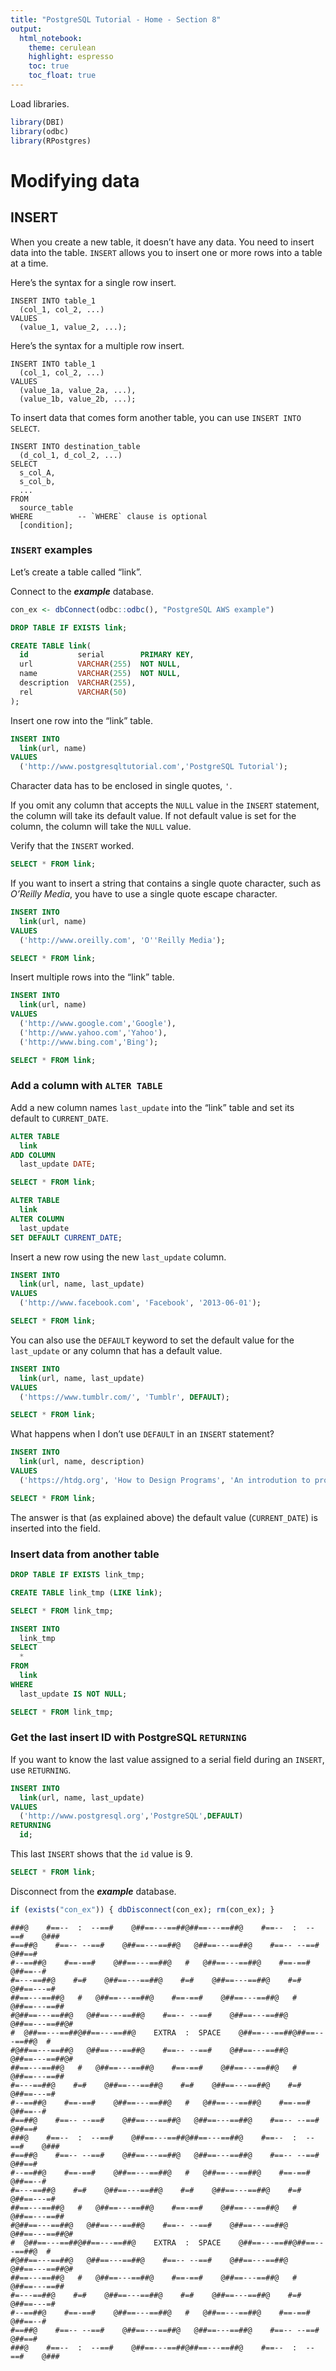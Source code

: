 ```yaml
---
title: "PostgreSQL Tutorial - Home - Section 8"
output: 
  html_notebook:
    theme: cerulean
    highlight: espresso
    toc: true
    toc_float: true
---
```


Load libraries.
```r
library(DBI)
library(odbc)
library(RPostgres)
```


# Modifying data

## INSERT

When you create a new table, it doesn't have any data. You need to insert data into the table. `INSERT` allows you to insert one or more rows into a table at a time.

Here's the syntax for a single row insert.
```
INSERT INTO table_1
  (col_1, col_2, ...)
VALUES
  (value_1, value_2, ...);
```

Here's the syntax for a multiple row insert.
```
INSERT INTO table_1
  (col_1, col_2, ...)
VALUES
  (value_1a, value_2a, ...),
  (value_1b, value_2b, ...);
```

To insert data that comes form another table, you can use `INSERT INTO SELECT`.
```
INSERT INTO destination_table
  (d_col_1, d_col_2, ...)
SELECT
  s_col_A, 
  s_col_b, 
  ...
FROM
  source_table
WHERE          -- `WHERE` clause is optional
  [condition];
```

### `INSERT` examples

Let's create a table called "link".

Connect to the _**example**_ database.
```r
con_ex <- dbConnect(odbc::odbc(), "PostgreSQL AWS example")
```

```sql
DROP TABLE IF EXISTS link;
```

```sql
CREATE TABLE link(
  id           serial        PRIMARY KEY,
  url          VARCHAR(255)  NOT NULL,
  name         VARCHAR(255)  NOT NULL,
  description  VARCHAR(255),
  rel          VARCHAR(50)
);
```

Insert one row into the "link" table.

```sql
INSERT INTO 
  link(url, name)
VALUES
  ('http://www.postgresqltutorial.com','PostgreSQL Tutorial');
```

Character data has to be enclosed in single quotes, `'`.

If you omit any column that accepts the `NULL` value in the `INSERT` statement, the column will take its default value. If not default value is set for the column, the column will take the `NULL` value.

Verify that the `INSERT` worked.

```sql
SELECT * FROM link;
```

If you want to insert a string that contains a single quote character, such as _O'Reilly Media_, you have to use a single quote escape character.

```sql
INSERT INTO 
  link(url, name)
VALUES
  ('http://www.oreilly.com', 'O''Reilly Media');
```

```sql
SELECT * FROM link;
```

Insert multiple rows into the "link" table.

```sql
INSERT INTO 
  link(url, name)
VALUES
  ('http://www.google.com','Google'),
  ('http://www.yahoo.com','Yahoo'),
  ('http://www.bing.com','Bing');
```

```sql
SELECT * FROM link;
```

### Add a column with `ALTER TABLE`

Add a new column names `last_update` into the "link" table and set its default to `CURRENT_DATE`.

```sql
ALTER TABLE 
  link
ADD COLUMN 
  last_update DATE;
```

```sql
SELECT * FROM link;
```

```sql
ALTER TABLE
  link
ALTER COLUMN
  last_update
SET DEFAULT CURRENT_DATE;
```

Insert a new row using the new `last_update` column.

```sql
INSERT INTO
  link(url, name, last_update)
VALUES
  ('http://www.facebook.com', 'Facebook', '2013-06-01');
```

```sql
SELECT * FROM link;
```

You can also use the `DEFAULT` keyword to set the default value for the `last_update` or any column that has a default value.

```sql
INSERT INTO
  link(url, name, last_update)
VALUES
  ('https://www.tumblr.com/', 'Tumblr', DEFAULT);
```

```sql
SELECT * FROM link;
```

What happens when I don't use `DEFAULT` in an `INSERT` statement?

```sql
INSERT INTO
  link(url, name, description)
VALUES
  ('https://htdg.org', 'How to Design Programs', 'An introdution to programming and computing')
```

```sql
SELECT * FROM link;
```

The answer is that (as explained above) the default value (`CURRENT_DATE`) is inserted into the field.

### Insert data from another table

```sql
DROP TABLE IF EXISTS link_tmp;
```

```sql
CREATE TABLE link_tmp (LIKE link);
```

```sql
SELECT * FROM link_tmp;
```

```sql
INSERT INTO
  link_tmp
SELECT
  *
FROM
  link
WHERE
  last_update IS NOT NULL;
```

```sql
SELECT * FROM link_tmp;
```

### Get the last insert ID with PostgreSQL `RETURNING`

If you want to know the last value assigned to a serial field during an `INSERT`, use `RETURNING`.

```sql
INSERT INTO
  link(url, name, last_update)
VALUES
  ('http://www.postgresql.org','PostgreSQL',DEFAULT)
RETURNING
  id;
```

This last `INSERT` shows that the `id` value is 9.

```sql
SELECT * FROM link;
```

Disconnect from the _**example**_ database.
```r
if (exists("con_ex")) { dbDisconnect(con_ex); rm(con_ex); }
```



```
###@    #==--  :  --==#    @##==---==##@##==---==##@    #==--  :  --==#    @###
#==##@    #==-- --==#    @##==---==##@   @##==---==##@    #==-- --==#    @##==#
#--==##@    #==-==#    @##==---==##@   #   @##==---==##@    #==-==#    @##==--#
#=---==##@    #=#    @##==---==##@    #=#    @##==---==##@    #=#    @##==---=#
##==---==##@   #   @##==---==##@    #==-==#    @##==---==##@   #   @##==---==##
#@##==---==##@   @##==---==##@    #==-- --==#    @##==---==##@   @##==---==##@#
#  @##==---==##@##==---==##@    EXTRA  :  SPACE    @##==---==##@##==---==##@  #
#@##==---==##@   @##==---==##@    #==-- --==#    @##==---==##@   @##==---==##@#
##==---==##@   #   @##==---==##@    #==-==#    @##==---==##@   #   @##==---==##
#=---==##@    #=#    @##==---==##@    #=#    @##==---==##@    #=#    @##==---=#
#--==##@    #==-==#    @##==---==##@   #   @##==---==##@    #==-==#    @##==--#
#==##@    #==-- --==#    @##==---==##@   @##==---==##@    #==-- --==#    @##==#
###@    #==--  :  --==#    @##==---==##@##==---==##@    #==--  :  --==#    @###
#==##@    #==-- --==#    @##==---==##@   @##==---==##@    #==-- --==#    @##==#
#--==##@    #==-==#    @##==---==##@   #   @##==---==##@    #==-==#    @##==--#
#=---==##@    #=#    @##==---==##@    #=#    @##==---==##@    #=#    @##==---=#
##==---==##@   #   @##==---==##@    #==-==#    @##==---==##@   #   @##==---==##
#@##==---==##@   @##==---==##@    #==-- --==#    @##==---==##@   @##==---==##@#
#  @##==---==##@##==---==##@    EXTRA  :  SPACE    @##==---==##@##==---==##@  #
#@##==---==##@   @##==---==##@    #==-- --==#    @##==---==##@   @##==---==##@#
##==---==##@   #   @##==---==##@    #==-==#    @##==---==##@   #   @##==---==##
#=---==##@    #=#    @##==---==##@    #=#    @##==---==##@    #=#    @##==---=#
#--==##@    #==-==#    @##==---==##@   #   @##==---==##@    #==-==#    @##==--#
#==##@    #==-- --==#    @##==---==##@   @##==---==##@    #==-- --==#    @##==#
###@    #==--  :  --==#    @##==---==##@##==---==##@    #==--  :  --==#    @###
```
